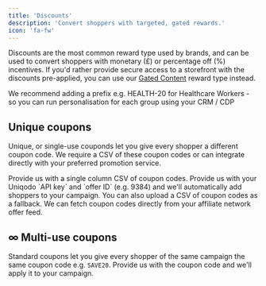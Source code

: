 ```yaml
---
title: 'Discounts'
description: 'Convert shoppers with targeted, gated rewards.'
icon: 'fa-fw'
---
```


Discounts are the most common reward type used by brands, and can be used to convert shoppers with monetary (£) or percentage off (%) incentives. If you'd 
rather provide secure access to a storefront with the discounts pre-applied, you can use our [Gated Content](/documentationSections/1_buildRewardFlows/gatedContent) reward type instead.

<Tip>
  We recommend adding a prefix e.g. HEALTH-20 for Healthcare Workers - so you can run personalisation for each group using your CRM / CDP
</Tip>

## Unique coupons
Unique, or single-use couponds let you give every shopper a different coupon code. We require a CSV of these coupon codes or can integrate directly with your
preferred promotion service.

<AccordionGroup>
<Accordion title="Uploading CSV" icon="file-csv">
    Provide us with a single column CSV of coupon codes.
</Accordion>
<Accordion title="Integrating with Uniqodo" icon="ticket-simple">
    Provide us with your Uniqodo `API key` and `offer ID` (e.g. 9384) and we'll automatically add shoppers to your campaign. You can also upload a CSV of coupon codes as a fallback.
</Accordion>
<Accordion title="Integrating with your affiliate network" icon="diagram-project">
    We can fetch coupon codes directly from your affiliate network offer feed.
</Accordion>
</AccordionGroup>

## ∞ Multi-use coupons
Standard coupons let you give every shopper of the same campaign the same coupon code e.g. `SAVE20`. Provide us with the coupon code and we'll apply it to your campaign.
